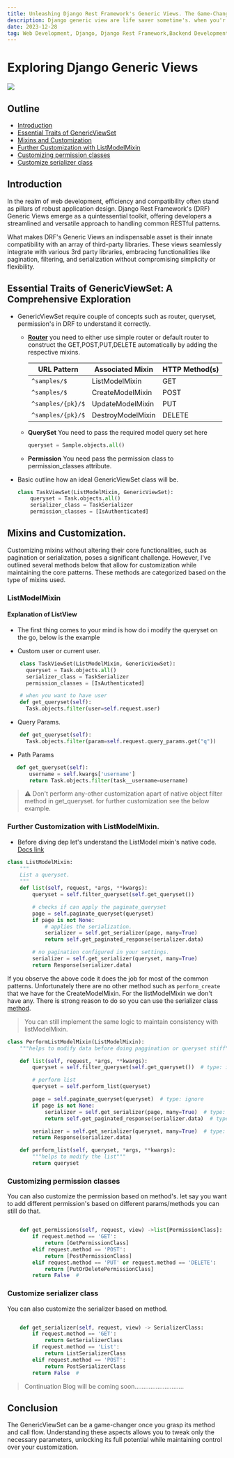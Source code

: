 ```yaml
---
title: Unleashing Django Rest Framework's Generic Views. The Game-Changing Class and mixins.
description: Django generic view are life saver sometime's. when you'r app strictly does crud operations.
date: 2023-12-28
tag: Web Development, Django, Django Rest Framework,Backend Development, API's
---
```


# Exploring Django Generic Views

![](/images/djangoRest.png)

## Outline

- [Introduction](#introduction)
- [Essential Traits of GenericViewSet](#essential-traits-of-genericviewset-a-comprehensive-exploration)
- [Mixins and Customization](#mixins-and-customization)
- [Further Customization with ListModelMixin](#further-customization-with-listmodelmixin)
- [Customizing permission classes](#customizing-permission-classes)
- [Customize serializer class](#customize-serializer-class)


## Introduction

In the realm of web development, efficiency and compatibility often stand as pillars of robust application design. Django Rest Framework's (DRF) Generic Views emerge as a quintessential toolkit, offering developers a streamlined and versatile approach to handling common RESTful patterns.

What makes DRF's Generic Views an indispensable asset is their innate compatibility with an array of third-party libraries. These views seamlessly integrate with various 3rd party libraries, embracing functionalities like pagination, filtering, and serialization without compromising simplicity or flexibility.

## Essential Traits of GenericViewSet: A Comprehensive Exploration

- GenericViewSet require couple of concepts such as router, queryset, permission's in DRF to understand it correctly.

  - [**Router**](https://www.django-rest-framework.org/api-guide/routers/#routers) you need to either use simple router or default router to construct the GET,POST,PUT,DELETE automatically by adding the respective mixins.

    | URL Pattern       | Associated Mixin  | HTTP Method(s) |
    | ----------------- | ----------------- | -------------- |
    | `^samples/$`      | ListModelMixin    | GET            |
    | `^samples/$`      | CreateModelMixin  | POST           |
    | `^samples/{pk}/$` | UpdateModelMixin  | PUT            |
    | `^samples/{pk}/$` | DestroyModelMixin | DELETE         |

  - **QuerySet** You need to pass the required model query set here
    ```python
    queryset = Sample.objects.all()
    ```
  - **Permission** You need pass the permission class to permission_classes attribute.

- Basic outline how an ideal GenericViewSet class will be.
  ```python
  class TaskViewSet(ListModelMixin, GenericViewSet):
      queryset = Task.objects.all()
      serializer_class = TaskSerializer
      permission_classes = [IsAuthenticated]
  ```

## Mixins and Customization.

Customizing mixins without altering their core functionalities, such as pagination or serialization, poses a significant challenge. However,
I've outlined several methods below that allow for customization while maintaining the core patterns. These methods are categorized based on the type of mixins used.

### ListModelMixin

#### Explanation of ListView

- The first thing comes to your mind is how do i modify the queryset on the go, below is the example

- Custom user or current user.

```python
    class TaskViewSet(ListModelMixin, GenericViewSet):
      queryset = Task.objects.all()
      serializer_class = TaskSerializer
      permission_classes = [IsAuthenticated]

    # when you want to have user
    def get_queryset(self):
      Task.objects.filter(user=self.request.user)
```

- Query Params.

```python
    def get_queryset(self):
      Task.objects.filter(param=self.request.query_params.get("q"))
```

- Path Params

```python
   def get_queryset(self):
       username = self.kwargs['username']
       return Task.objects.filter(task__username=username)
```

> ⚠️ Don't perform any-other customization apart of native object filter method in get_queryset. for further customization see the below example.

### Further Customization with ListModelMixin.

- Before diving dep let's understand the ListModel mixin's native code. [Docs link](https://www.django-rest-framework.org/api-guide/generic-views/#listmodelmixin)

```python
class ListModelMixin:
    """
    List a queryset.
    """
    def list(self, request, *args, **kwargs):
        queryset = self.filter_queryset(self.get_queryset())

        # checks if can apply the paginate_queryset
        page = self.paginate_queryset(queryset)
        if page is not None:
            # applies the serialization.
            serializer = self.get_serializer(page, many=True)
            return self.get_paginated_response(serializer.data)

        # no pagination configured in your settings.
        serializer = self.get_serializer(queryset, many=True)
        return Response(serializer.data)

```

If you observe the above code it does the job for most of the common patterns.
Unfortunately there are no other method such as `perform_create` that we have for the CreateModelMixin. For the listModelMixin we don't have any.
There is strong reason to do so you can use the serializer class [method](https://www.django-rest-framework.org/api-guide/fields/#serializermethodfield).

> You can still implement the same logic to maintain consistency with listModelMixin.

```python
class PerformListModelMixin(ListModelMixin):
    """helps to modify data before doing paggination or queryset stiff"""

    def list(self, request, *args, **kwargs):
        queryset = self.filter_queryset(self.get_queryset())  # type: ignore

        # perform list
        queryset = self.perform_list(queryset)

        page = self.paginate_queryset(queryset)  # type: ignore
        if page is not None:
            serializer = self.get_serializer(page, many=True)  # type: ignore
            return self.get_paginated_response(serializer.data)  # type: ignore

        serializer = self.get_serializer(queryset, many=True)  # type: ignore
        return Response(serializer.data)

    def perform_list(self, queryset, *args, **kwargs):
        """helps to modify the list"""
        return queryset

```
### Customizing permission classes
You can also customize the permission based on method's. let say you want to add different permission's based on different params/methods you can still do that.

```python 

    def get_permissions(self, request, view) ->list[PermissionClass]:
        if request.method == 'GET':
            return [GetPermissionClass] 
        elif request.method == 'POST':
            return [PostPermissionClass]
        elif request.method == 'PUT' or request.method == 'DELETE':
            return [PutOrDeletePermissionClass]
        return False  #
```

### Customize serializer class
You can also customize the serializer based on method. 

```python 

    def get_serializer(self, request, view) -> SerializerClass:
        if request.method == 'GET':
            return GetSerializerClass
        if request.method == 'List':
            return ListSerializerClass 
        elif request.method == 'POST':
            return PostSerializerClass
        return False  #
```

> Continuation  Blog will be coming soon............................

## Conclusion

The GenericViewSet can be a game-changer once you grasp its method and call flow. Understanding these aspects allows you to tweak only the necessary parameters, unlocking its full potential while maintaining control over your customization.
